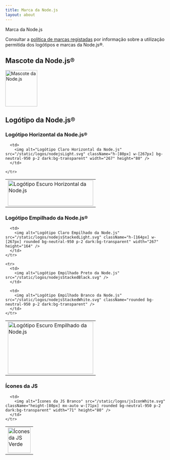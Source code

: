 ```yaml
---
title: Marca da Node.js
layout: about
---
```


Marca da Node.js

Consultar a [política de marcas registadas](https://trademark-policy.openjsf.org/) por informação sobre a utilização permitida dos logótipos e marcas da Node.js®.

## Mascote da Node.js®

<img
  alt="Mascote da Node.js"
  src="/static/images/node-mascot.svg"
  className="w-[100px]"
  width="100"
  height="114"
/>

## Logótipo da Node.js®

### Logótipo Horizontal da Node.js®

<table>
  <tbody>
    <tr>
      <td>
        <img alt="Logótipo Escuro Horizontal da Node.js" src="/static/logos/nodejsDark.svg" className="h-[80px] w-[267px]" width="267" height="80" />
      </td>

      <td>
        <img alt="Logótipo Claro Horizontal da Node.js" src="/static/logos/nodejsLight.svg" className="h-[80px] w-[267px] bg-neutral-950 p-2 dark:bg-transparent" width="267" height="80" />
      </td>

    </tr>

  </tbody>
</table>

### Logótipo Empilhado da Node.js®

<table>
  <tbody>
    <tr>
      <td>
        <img alt="Logótipo Escuro Empilhado da Node.js" src="/static/logos/nodejsStackedDark.svg" className="h-[164px] w-[267px]" width="267" height="164" />
      </td>

      <td>
        <img alt="Logótipo Claro Empilhado da Node.js" src="/static/logos/nodejsStackedLight.svg" className="h-[164px] w-[267px] rounded bg-neutral-950 p-2 dark:bg-transparent" width="267" height="164" />
      </td>
    </tr>

    <tr>
      <td>
        <img alt="Logótipo Empilhado Preto da Node.js" src="/static/logos/nodejsStackedBlack.svg" />
      </td>

      <td>
        <img alt="Logótipo Empilhado Branco da Node.js" src="/static/logos/nodejsStackedWhite.svg" className="rounded bg-neutral-950 p-2 dark:bg-transparent" />
      </td>
    </tr>

  </tbody>
</table>

### Ícones da JS

<table>
  <tbody>
    <tr>
      <td>
        <img alt="Ícones da JS Verde" src="/static/logos/jsIconGreen.svg" className="height-[80px] mx-auto w-[71px]" width="71" height="80" />
      </td>

      <td>
        <img alt="Ícones da JS Branco" src="/static/logos/jsIconWhite.svg" className="height-[80px] mx-auto w-[71px] rounded bg-neutral-950 p-2 dark:bg-transparent" width="71" height="80" />
      </td>
    </tr>

  </tbody>
</table>
